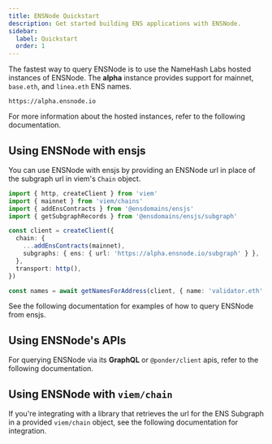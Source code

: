 ```yaml
---
title: ENSNode Quickstart
description: Get started building ENS applications with ENSNode.
sidebar:
  label: Quickstart
  order: 1
---
```



The fastest way to query ENSNode is to use the NameHash Labs hosted instances of ENSNode. The **alpha** instance provides support for mainnet, `base.eth`, and `linea.eth` ENS names.

```
https://alpha.ensnode.io
```

For more information about the hosted instances, refer to the following documentation.

<LinkCard title="Hosted ENSNode Instances" href="/ensnode/usage/hosted-ensnode-instances/" />

## Using ENSNode with ensjs

You can use ENSNode with ensjs by providing an ENSNode url in place of the subgraph url in viem's `Chain` object.

```ts
import { http, createClient } from 'viem'
import { mainnet } from 'viem/chains'
import { addEnsContracts } from '@ensdomains/ensjs'
import { getSubgraphRecords } from '@ensdomains/ensjs/subgraph'

const client = createClient({
  chain: {
    ...addEnsContracts(mainnet),
    subgraphs: { ens: { url: 'https://alpha.ensnode.io/subgraph' } },
  },
  transport: http(),
})

const names = await getNamesForAddress(client, { name: 'validator.eth' })
```

See the following documentation for examples of how to query ENSNode from ensjs.

<LinkCard title="Using ENSNode with ensjs" href="/ensnode/usage/with-ensjs/" />

## Using ENSNode's APIs

For querying ENSNode via its **GraphQL** or `@ponder/client` apis, refer to the following documentation.

<LinkCard title="Using ENSNode's API" href="/ensnode/usage/api/" />

## Using ENSNode with `viem/chain`

If you're integrating with a library that retrieves the url for the ENS Subgraph in a provided `viem/chain` object, see the following documentation for integration.

<LinkCard title="Using ENSNode with viem/chain" href="/ensnode/usage/with-viem/" />
